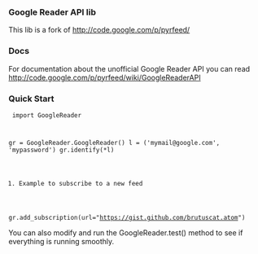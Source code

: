 === Google Reader API lib ===
This lib is a fork of http://code.google.com/p/pyrfeed/

=== Docs ===
For documentation about the unofficial Google Reader API you can read http://code.google.com/p/pyrfeed/wiki/GoogleReaderAPI

=== Quick Start ===

<code>
import GoogleReader

gr = GoogleReader.GoogleReader()
l = ('mymail@google.com', 'mypassword')
gr.identify(*l)

#Example to subscribe to a new feed
gr.add_subscription(url="https://gist.github.com/brutuscat.atom")
</code>

You can also modify and run the GoogleReader.test() method to see if everything is running smoothly.

